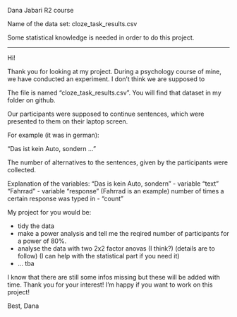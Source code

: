 
Dana Jabari
R2 course

Name of the data set: cloze_task_results.csv

Some statistical knowledge is needed in order to do this project.

----

Hi!

Thank you for looking at my project. 
During a psychology course of mine, we have conducted an experiment. 
I don't think we are supposed to


The file is named "cloze_task_results.csv". You will find that dataset in my 
folder on github. 

Our participants were supposed to continue sentences, which were presented to 
them on their laptop screen. 

For example (it was in german):

"Das ist kein Auto, sondern ..."

The number of alternatives to the sentences, given by the participants were collected.

Explanation of the variables:
"Das is kein Auto, sondern" - variable "text"
"Fahrrad" - variable "response" (Fahrrad is an example)
number of times a certain response was typed in - "count" 

My project for you would be:

- tidy the data
- make a power analysis and tell me the reqired number of participants for a power of 80%.
- analyse the data with two 2x2 factor anovas (I think?) (details are to follow) (I can help with the statistical part if you need it)
- ... tba

I know that there are still some infos missing but these will be added with time.
Thank you for your interest! I'm happy if you want to work on this project!

Best,
Dana


